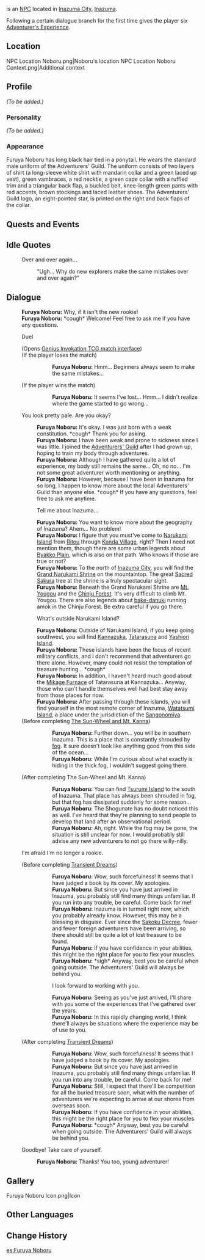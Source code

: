 {{Meta
<!-- REMOVE THIS TEMPLATE AFTER ADDING MISSING INFO -->
|missing_NPC_profile  = yes
}}
{{Character Infobox
|type             = NPC
|image            = NPC Furuya Noboru.png
|realname         = 
|region           = Inazuma
|affiliation      = Adventurers' Guild
|title            = Adventurer
|voiceEN          = 
|voiceCN          = 
|voiceJP          = 
|dialoguereward   = {{card|Adventurer's Experience|6}}
}}
{{Lang|'''Furuya Noboru'''|ja=古谷昇}} is an [[NPC]] located in [[Inazuma City]], [[Inazuma]].

Following a certain dialogue branch for the first time gives the player six [[Adventurer's Experience]].

==Location==
<gallery>
NPC Location Noboru.png|Noboru's location
NPC Location Noboru Context.png|Additional context
</gallery>

==Profile==
<!--detailed story/lore information goes here-->
''(To be added.)''

===Personality===
''(To be added.)''

===Appearance===
Furuya Noboru has long black hair tied in a ponytail. He wears the standard male uniform of the Adventurers' Guild. The uniform consists of two layers of shirt (a long-sleeve white shirt with mandarin collar and a green laced up vest), green vambraces, a red necktie, a green cape collar with a ruffled trim and a triangular back flap, a buckled belt, knee-length green pants with red accents, brown stockings and laced leather shoes. The Adventurers' Guild logo, an eight-pointed star, is printed on the right and back flaps of the collar.

==Quests and Events==
{{Quests and Events}}

==Idle Quotes==
{{Dialogue start}}
: {{DIcon|Idle}} Over and over again...
:: {{A|VO Furuya Noboru 01.ogg}} "Ugh... Why do new explorers make the same mistakes over and over again?"
{{Dialogue end}}

==Dialogue==
{{Dialogue start}}
:'''Furuya Noboru:''' Why, if it isn't the new rookie!
:'''Furuya Noboru:''' *cough* Welcome! Feel free to ask me if you have any questions.
:{{DIcon|TCG}} Duel
:;(Opens [[Genius Invokation TCG/Stage/Furuya Noboru/Duel: Furuya Noboru|Genius Invokation TCG match interface]])
:;(If the player loses the match)
:::'''Furuya Noboru:''' Hmm... Beginners always seem to make the same mistakes...
:;(If the player wins the match)
:::'''Furuya Noboru:''' It seems I've lost... Hmm... I didn't realize where the game started to go wrong...
:{{DIcon}} You look pretty pale. Are you okay?
::'''Furuya Noboru:''' It's okay. I was just born with a weak constitution. *cough* Thank you for asking.
::'''Furuya Noboru:''' I have been weak and prone to sickness since I was little. I joined the [[Adventurers' Guild]] after I had grown up, hoping to train my body through adventures.
::'''Furuya Noboru:''' Although I have gathered quite a lot of experience, my body still remains the same... Oh, no no... I'm not some great adventurer worth mentioning or anything.
::'''Furuya Noboru:''' However, because I have been in Inazuma for so long, I happen to know more about the local Adventurers' Guild than anyone else. *cough* If you have any questions, feel free to ask me anytime.
::{{DIcon}} Tell me about Inazuma...
::'''Furuya Noboru:''' You want to know more about the geography of Inazuma? Ahem... No problem!
::'''Furuya Noboru:''' I figure that you must've come to [[Narukami Island]] from [[Ritou]] through [[Konda Village]], right? Then I need not mention them, though there are some urban legends about [[Byakko Plain]], which is also on that path. Who knows if those are true or not?
::'''Furuya Noboru:''' To the north of [[Inazuma City]], you will find the [[Grand Narukami Shrine]] on the mountaintop. The great [[Sacred Sakura]] tree at the shrine is a truly spectacular sight.
::'''Furuya Noboru:''' Beneath the Grand Narukami Shrine are [[Mt. Yougou]] and the [[Chinju Forest]]. It's very difficult to climb Mt. Yougou. There are also legends about [[bake-danuki]] running amok in the Chinju Forest. Be extra careful if you go there.
::{{DIcon}} What's outside Narukami Island?
::'''Furuya Noboru:''' Outside of Narukami Island, if you keep going southwest, you will find [[Kannazuka]], [[Tatarasuna]] and [[Yashiori Island]].
::'''Furuya Noboru:''' These islands have been the focus of recent military conflicts, and I don't recommend that adventurers go there alone. However, many could not resist the temptation of treasure hunting... *cough*
::'''Furuya Noboru:''' In addition, I haven't heard much good about the [[Mikage Furnace]] of Tatarasuna at Kannazuka... Anyway, those who can't handle themselves well had best stay away from those places for now.
::'''Furuya Noboru:''' After passing through these islands, you will find yourself in the most remote corner of Inazuma, [[Watatsumi Island]], a place under the jurisdiction of the [[Sangonomiya Clan|Sangonomiya]].
:;(Before completing [[The Sun-Wheel and Mt. Kanna]])
:::'''Furuya Noboru:''' Further down... you will be in southern Inazuma. This is a place that is constantly shrouded by [[fog]]. It sure doesn't look like anything good from this side of the ocean...
:::'''Furuya Noboru:''' While I'm curious about what exactly is hiding in the thick fog, I wouldn't suggest going there.
:;(After completing The Sun-Wheel and Mt. Kanna)
:::'''Furuya Noboru:''' You can find [[Tsurumi Island]] to the south of Inazuma. That place has always been shrouded in fog, but that fog has dissipated suddenly for some reason...
:::'''Furuya Noboru:''' The Shogunate has no doubt noticed this as well. I've heard that they're planning to send people to develop that land after an observational period.
:::'''Furuya Noboru:''' Ah, right. While the fog may be gone, the situation is still unclear for now. I would probably still advise any new adventurers to not go there willy-nilly.
:{{DIcon}} I'm afraid I'm no longer a rookie.
:;(Before completing [[Transient Dreams]])
:::'''Furuya Noboru:''' Wow, such forcefulness! It seems that I have judged a book by its cover. My apologies.
:::'''Furuya Noboru:''' But since you have just arrived in Inazuma, you probably still find many things unfamiliar. If you run into any trouble, be careful. Come back for me!
:::'''Furuya Noboru:''' Inazuma is in turmoil right now, which you probably already know. However, this may be a blessing in disguise. Ever since the [[Sakoku Decree]], fewer and fewer foreign adventurers have been arriving, so there should still be quite a lot of lost treasure to be found.
:::'''Furuya Noboru:''' If you have confidence in your abilities, this might be the right place for you to flex your muscles.
:::'''Furuya Noboru:''' *sigh* Anyway, best you be careful when going outside. The Adventurers' Guild will always be behind you.
:::{{DIcon|Reward}} I look forward to working with you.
:::'''Furuya Noboru:''' Seeing as you've just arrived, I'll share with you some of the experiences that I've gathered over the years.
:::'''Furuya Noboru:''' In this rapidly changing world, I think there'll always be situations where the experience may be of use to you.
::;(Obtain [[Adventurer's Experience]] ×6)
:;(After completing [[Transient Dreams]])
:::'''Furuya Noboru:''' Wow, such forcefulness! It seems that I have judged a book by its cover. My apologies.
:::'''Furuya Noboru:''' But since you have just arrived in Inazuma, you probably still find many things unfamiliar. If you run into any trouble, be careful. Come back for me!
:::'''Furuya Noboru:''' Still, I expect that there'll be competition for all the buried treasure soon, what with the number of adventurers we're expecting to arrive at our shores from overseas soon.
:::'''Furuya Noboru:''' If you have confidence in your abilities, this might be the right place for you to flex your muscles.
:::'''Furuya Noboru:''' *cough* Anyway, best you be careful when going outside. The Adventurers' Guild will always be behind you.
:{{DIcon}} Goodbye! Take care of yourself.
::'''Furuya Noboru:''' Thanks! You too, young adventurer!
{{Dialogue end}}

==Gallery==
<gallery>
Furuya Noboru Icon.png|Icon
</gallery>

==Other Languages==
{{Other Languages
|default_hidden = 1
|en      = Furuya Noboru
|zhs     = 古谷升
|zhs_rm  = Gǔgǔ Shēng
|zht     = 古谷升
|zht_rm  = Gǔgǔ Shēng
|ja      = 古谷昇
|ja_rm   = Furuya Noboru
|ko      = 후루야 노보루
|ko_rm   = Huruya Noboru
|es      = Furuya Noboru
|fr      = Furuya Noboru
|ru      = Фуруя Нобору
|th      = Furuya Noboru
|vi      = Furuya Noboru
|de      = Furuya Noboru
|id      = Furuya Noboru
|pt      = Furuya Noboru
|tr      = Furuya Noboru
|it      = Furuya Noboru
}}

==Change History==
{{Change History|2.0}}
<!--
==References==
{{Reflist}}-->

[[es:Furuya Noboru]]